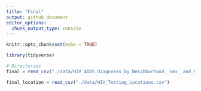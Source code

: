 ```yaml
---
title: "Final"
output: github_document
editor_options: 
  chunk_output_type: console
---
```


```r
knitr::opts_chunk$set(echo = TRUE)

library(tidyverse)

# Directories
final = read_csv("./data/HIV_AIDS_Diagnoses_by_Neighborhood__Sex__and_Race_Ethnicity.csv")

final_location = read_csv("./data/HIV_Testing_Locations.csv")
```

